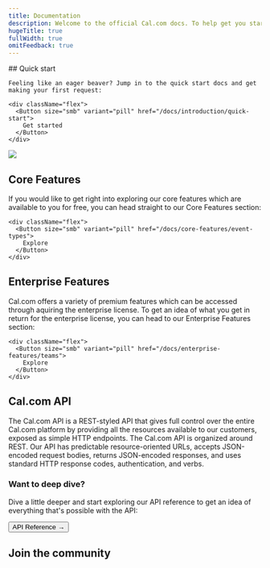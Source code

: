 ```yaml
---
title: Documentation
description: Welcome to the official Cal.com docs. To help get you started, we've put together a few resources to help you learn about how to use Cal.com. We have also provided advanced documentation covering how to build on top of Cal.com both in the codebase, by API and more. These guides will go into depth on how you can best integrate and extend Cal.com for your needs.
hugeTitle: true
fullWidth: true
omitFeedback: true
---
```



<div className="grid grid-cols-1 sm:grid-cols-3 gap-8 mt-12">
  <div>
    ## Quick start

    Feeling like an eager beaver? Jump in to the quick start docs and get making your first request:

    <div className="flex">
      <Button size="smb" variant="pill" href="/docs/introduction/quick-start">
        Get started
      </Button>
    </div>
  </div>
  <div className="col-span-2">
    <img className="border border-neutral-100 rounded-md overflow-hidden" src="/docs/images/i1436x808-0nKukNzRRdrO_pyvmqa.png" />
  </div>
</div>


## Core Features

If you would like to get right into exploring our core features which are available to you for free, you can head straight to our Core Features section:

    <div className="flex">
      <Button size="smb" variant="pill" href="/docs/core-features/event-types">
        Explore
      </Button>
    </div>

## Enterprise Features

Cal.com offers a variety of premium features which can be accessed through aquiring the enterprise license. To get an idea of what you get in return for the enterprise license, you can head to our Enterprise Features section:

    <div className="flex">
      <Button size="smb" variant="pill" href="/docs/enterprise-features/teams">
        Explore
      </Button>
    </div>


## Cal.com API

The Cal.com API is a REST-styled API that gives full control over the entire Cal.com platform by providing all the resources available to our customers, exposed as simple HTTP endpoints.
The Cal.com API is organized around REST. Our API has predictable resource-oriented URLs, accepts JSON-encoded request bodies, returns JSON-encoded responses, and uses standard HTTP response codes, authentication, and verbs.


### Want to deep dive?

Dive a little deeper and start exploring our API reference to get an idea of everything that's possible with the API:

<Button size="smb" variant="pill" href="/docs/enterprise-features/api/api-reference">API Reference →</Button>


## Join the community

<div className="not-prose grid grid-cols-1 sm:grid-cols-2 md:grid-cols-3 gap-8 mt-6">
    <PlainCard
      href={config?.links?.discord}
      cta="Join Discord"
      description="Ask questions, give feedback, contribute"
      customBackground="#141414"
      Icon={Discord} />
    <PlainCard
      href={config?.links?.twitter}
      cta="Follow on Twitter"
      description="Follow for releases, announcements, demos"
      customBackground="#141414"
      Icon={Twitter} />
    <PlainCard
      href={config?.links?.github}
      cta="Fork us on GitHub"
      description="Get access to the full Cal.com source code"
      customBackground="#141414"
      Icon={GitHub} />
</div>
